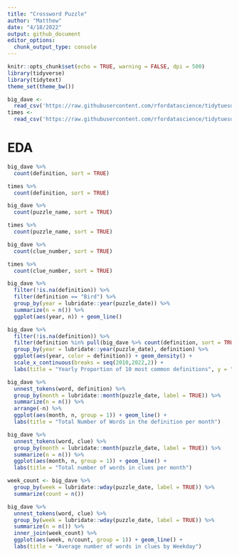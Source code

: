 ```yaml
---
title: "Crossword Puzzle"
author: "Matthew"
date: "4/18/2022"
output: github_document
editor_options: 
  chunk_output_type: console
---
```


```r
knitr::opts_chunk$set(echo = TRUE, warning = FALSE, dpi = 500)
library(tidyverse)
library(tidytext)
theme_set(theme_bw())
```


```r
big_dave <- 
  read_csv('https://raw.githubusercontent.com/rfordatascience/tidytuesday/master/data/2022/2022-04-19/big_dave.csv')
times <- 
  read_csv('https://raw.githubusercontent.com/rfordatascience/tidytuesday/master/data/2022/2022-04-19/times.csv')
```


# EDA
```r
big_dave %>% 
  count(definition, sort = TRUE)

times %>% 
  count(definition, sort = TRUE)

big_dave %>% 
  count(puzzle_name, sort = TRUE)

times %>% 
  count(puzzle_name, sort = TRUE)

big_dave %>% 
  count(clue_number, sort = TRUE)

times %>% 
  count(clue_number, sort = TRUE)
```



```r
big_dave %>% 
  filter(!is.na(definition)) %>% 
  filter(definition == "Bird") %>% 
  group_by(year = lubridate::year(puzzle_date)) %>% 
  summarize(n = n()) %>% 
  ggplot(aes(year, n)) + geom_line()

big_dave %>% 
  filter(!is.na(definition)) %>% 
  filter(definition %in% pull(big_dave %>% count(definition, sort = TRUE) %>% head(10), definition)) %>% 
  group_by(year = lubridate::year(puzzle_date), definition) %>% 
  ggplot(aes(year, color = definition)) + geom_density() +
  scale_x_continuous(breaks = seq(2010,2022,2)) +
  labs(title = "Yearly Proportion of 10 most common definitions", y = "", x = "")
```



```r
big_dave %>% 
  unnest_tokens(word, definition) %>% 
  group_by(month = lubridate::month(puzzle_date, label = TRUE)) %>% 
  summarize(n = n()) %>% 
  arrange(-n) %>% 
  ggplot(aes(month, n, group = 1)) + geom_line() +
  labs(title = "Total Number of Words in the definition per month")

big_dave %>% 
  unnest_tokens(word, clue) %>% 
  group_by(month = lubridate::month(puzzle_date, label = TRUE)) %>% 
  summarize(n = n()) %>% 
  ggplot(aes(month, n, group = 1)) + geom_line() +
  labs(title = "Total number of words in clues per month")
```



```r
week_count <- big_dave %>%
  group_by(week = lubridate::wday(puzzle_date, label = TRUE)) %>% 
  summarize(count = n())

big_dave %>% 
  unnest_tokens(word, clue) %>% 
  group_by(week = lubridate::wday(puzzle_date, label = TRUE)) %>% 
  summarize(n = n()) %>% 
  inner_join(week_count) %>% 
  ggplot(aes(week, n/count, group = 1)) + geom_line() +
  labs(title = "Average number of words in clues by Weekday")
```




